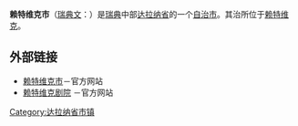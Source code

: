 {{Infobox Kommun|
fullname=Rättviks kommun|
coatofarms=[[File:Rättvik_vapen.svg|100px]]|
county=[[达拉纳省|达拉纳省]]|
province=[[达拉纳|达拉纳]]|
capital=[[赖特维克|赖特维克]]|
map=[[File:Rättvik_Municipality_in_Dalarna_County.png|200px]]|
arearank=第43名|
area=2,149.09|
arealand=1,932.02|
populationrank=第200名|
population=10,884|
densityrank=第254名|
populationdensity=5.6|
website=[http://www.rattvik.se/in_english.asp http://www.rattvik.se／]|
footnotes=面积与人口统计数据来自[[瑞典统计局|瑞典统计局]]，截至2006年12月31日}}

'''赖特维克市'''（[[瑞典文|瑞典文]]：{{lang|sv|''Rättviks kommun''}}）是[[瑞典|瑞典]]中部[[达拉纳省|达拉纳省]]的一个[[瑞典自治市|自治市]]。其治所位于[[赖特维克|赖特维克]]。

== 外部链接 ==
* [https://web.archive.org/web/20030609075534/http://www.rattvik.se/in_english.asp 赖特维克市]－官方网站
* [http://www.dalhalla.se/ 赖特维克剧院] {{Wayback|url=http://www.dalhalla.se/ |date=20110511193050 }}－官方网站

{{Commonscat|Rättvik|Rättvik Municipality}}

{{Dalarna County}}
{{Localities in Rättvik Municipality}}

{{DEFAULTSORT:Rattvik Municipality}}

[[Category:达拉纳省市镇|Category:达拉纳省市镇]]